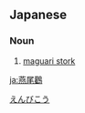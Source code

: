 ==Japanese==
{{ja-kanjitab}}

===Noun===
{{ja-noun|エンビコウ}}

# [[maguari stork]]

[[Category:ja:Storks|えんびこう]]

[[ja:燕尾鸛]]